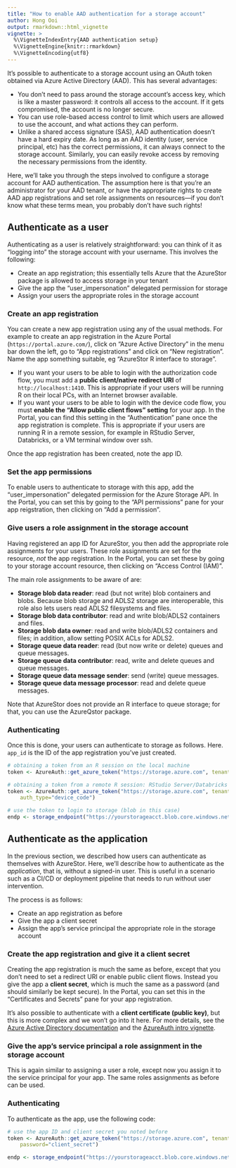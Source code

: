 ---
title: "How to enable AAD authentication for a storage account"
author: Hong Ooi
output: rmarkdown::html_vignette
vignette: >
  %\VignetteIndexEntry{AAD authentication setup}
  %\VignetteEngine{knitr::rmarkdown}
  %\VignetteEncoding{utf8}
---

It's possible to authenticate to a storage account using an OAuth token obtained via Azure Active Directory (AAD). This has several advantages:

- You don't need to pass around the storage account's access key, which is like a master password: it controls all access to the account. If it gets compromised, the account is no longer secure.
- You can use role-based access control to limit which users are allowed to use the account, and what actions they can perform.
- Unlike a shared access signature (SAS), AAD authentication doesn't have a hard expiry date. As long as an AAD identity (user, service principal, etc) has the correct permissions, it can always connect to the storage account. Similarly, you can easily revoke access by removing the necessary permissions from the identity.

Here, we'll take you through the steps involved to configure a storage account for AAD authentication. The assumption here is that you're an administrator for your AAD tenant, or have the appropriate rights to create AAD app registrations and set role assignments on resources---if you don't know what these terms mean, you probably don't have such rights!

## Authenticate as a user

Authenticating as a user is relatively straightforward: you can think of it as "logging into" the storage account with your username. This involves the following:

- Create an app registration; this essentially tells Azure that the AzureStor package is allowed to access storage in your tenant
- Give the app the "user_impersonation" delegated permission for storage
- Assign your users the appropriate roles in the storage account

### Create an app registration

You can create a new app registration using any of the usual methods. For example to create an app registration in the Azure Portal (`https://portal.azure.com/`), click on "Azure Active Directory" in the menu bar down the left, go to "App registrations" and click on "New registration". Name the app something suitable, eg "AzureStor R interface to storage".

- If you want your users to be able to login with the authorization code flow, you must add a **public client/native redirect URI** of `http://localhost:1410`. This is appropriate if your users will be running R on their local PCs, with an Internet browser available.
- If you want your users to be able to login with the device code flow, you must **enable the "Allow public client flows" setting** for your app. In the Portal, you can find this setting in the "Authentication" pane once the app registration is complete. This is appropriate if your users are running R in a remote session, for example in RStudio Server, Databricks, or a VM terminal window over ssh.

Once the app registration has been created, note the app ID.

### Set the app permissions

To enable users to authenticate to storage with this app, add the "user_impersonation" delegated permission for the Azure Storage API. In the Portal, you can set this by going to the "API permissions" pane for your app reigstration, then clicking on "Add a permission".

### Give users a role assignment in the storage account

Having registered an app ID for AzureStor, you then add the appropriate role assignments for your users. These role assignments are set for the resource, _not_ the app registration. In the Portal, you can set these by going to your storage account resource, then clicking on "Access Control (IAM)".

The main role assignments to be aware of are:

- **Storage blob data reader**: read (but not write) blob containers and blobs. Because blob storage and ADLS2 storage are interoperable, this role also lets users read ADLS2 filesystems and files.
- **Storage blob data contributor**: read and write blob/ADLS2 containers and files.
- **Storage blob data owner**: read and write blob/ADLS2 containers and files; in addition, allow setting POSIX ACLs for ADLS2.
- **Storage queue data reader**: read (but now write or delete) queues and queue messages.
- **Storage queue data contributor**: read, write and delete queues and queue messages.
- **Storage queue data message sender**: send (write) queue messages.
- **Storage queue data message processor**: read and delete queue messages.

Note that AzureStor does not provide an R interface to queue storage; for that, you can use the AzureQstor package.

### Authenticating

Once this is done, your users can authenticate to storage as follows. Here. `app_id` is the ID of the app registration you've just created.

```r
# obtaining a token from an R session on the local machine
token <- AzureAuth::get_azure_token("https://storage.azure.com", tenant="yourtenant", app="app_id")

# obtaining a token from a remote R session: RStudio Server/Databricks
token <- AzureAuth::get_azure_token("https://storage.azure.com", tenant="yourtenant", app="app_id",
    auth_type="device_code")

# use the token to login to storage (blob in this case)
endp <- storage_endpoint("https://yourstorageacct.blob.core.windows.net", token=token)
```

## Authenticate as the application

In the previous section, we described how users can authenticate as themselves with AzureStor. Here, we'll describe how to authenticate as the _application_, that is, without a signed-in user. This is useful in a scenario such as a CI/CD or deployment pipeline that needs to run without user intervention.

The process is as follows:

- Create an app registration as before
- Give the app a client secret
- Assign the app's service principal the appropriate role in the storage account

### Create the app registration and give it a client secret

Creating the app registration is much the same as before, except that you don't need to set a redirect URI or enable public client flows. Instead you give the app a **client secret**, which is much the same as a password (and should similarly be kept secure). In the Portal, you can set this in the "Certificates and Secrets" pane for your app registration.

It's also possible to authenticate with a **client certificate (public key)**, but this is more complex and we won't go into it here. For more details, see the [Azure Active Directory documentation](https://docs.microsoft.com/en-au/azure/active-directory/develop/v2-oauth2-client-creds-grant-flow) and the [AzureAuth intro vignette](https://cran.r-project.org/package=AzureAuth/vignettes/token.html).

### Give the app's service principal a role assignment in the storage account

This is again similar to assigning a user a role, except now you assign it to the service principal for your app. The same roles assignments as before can be used.

### Authenticating

To authenticate as the app, use the following code:

```r
# use the app ID and client secret you noted before
token <- AzureAuth::get_azure_token("https://storage.azure.com", tenant="yourtenant", app="app_id",
    password="client_secret")

endp <- storage_endpoint("https://yourstorageacct.blob.core.windows.net", token=token)
```

